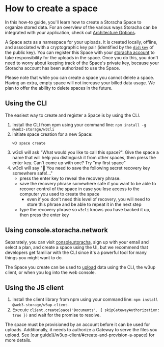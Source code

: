 
# How to create a space

In this how-to guide, you'll learn how to create a Storacha Space to organize stored data. For an overview of the various ways Storacha can be integrated with your application, check out [Architecture Options](/concepts/architecture-options/).

A Space acts as a namespace for your uploads. It is created locally, offline, and associated with a cryptographic key pair (identified by the [`did:key`](https://w3c-ccg.github.io/did-method-key/) of the public key). You can register this Space with your [storacha account](/how-to/create-account/) to take responsibility for the uploads in the space. Once you do this, you don't need to worry about keeping track of the Space's private key, because your Storacha account has been authorized to use the Space.

Please note that while you can create a space you cannot delete a space. Having an extra, empty space will not increase your billed data usage. We plan to offer the ability to delete spaces in the future.

## Using the CLI

The easiest way to create and register a Space is by using the CLI.

1. Install the CLI from npm using your command line: `npm install -g @web3-storage/w3cli`
2. initiate space creation for a new Space:
   ```shell
   w3 space create
   ```
3. w3cli will ask "What would you like to call this space?". Give the space a name that will help you distinguish it from other spaces, then press the enter key. Can't come up with one? Try "my first space"
4. w3cli will say "🔑 You need to save the following secret recovery key somewhere safe!…"
   - press the enter key to reveal the recovery phrase.
   - save the recovery phrase somewhere safe if you want to be able to recover control of the space in case you lose access to the computer you used to create the space
     - even if you don't need this level of recovery, you will need to store this phrase and be able to repeat it in the next step
   - type the recovery phrase so `w3cli` knows you have backed it up, then press the enter key

## Using console.storacha.network

Separately, you can visit [console.storacha](https://console.storacha.network/), sign up with your email and select a plan, and create a space using the UI, but we recommend that developers get familiar with the CLI since it's a powerful tool for many things you might want to do.

The Space you create can be used to [upload](/how-to/upload/) data using the CLI, the w3up client, or when you log into the web console.

## Using the JS client

1. Install the client library from npm using your command line: `npm install @web3-storage/w3up-client`.
2. Execute `client.createSpace('Documents', { skipGatewayAuthorization: true })` and wait for the promise to resolve.

<Callout>
  The space must be provisioned by an account before it can be used for uploads. Additionally, it needs to authorize a Gateway to serve the files you upload. See [our guide](/w3up-client/#create-and-provision-a-space) for more details.
</Callout>
